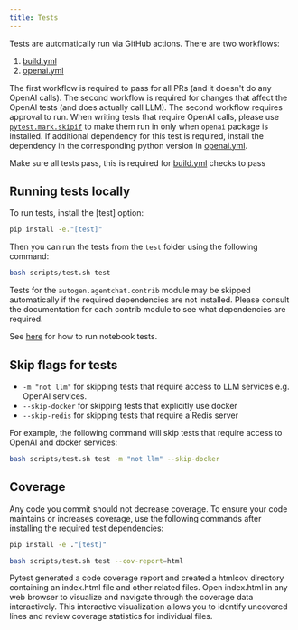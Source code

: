 ```yaml
---
title: Tests
---
```


Tests are automatically run via GitHub actions. There are two workflows:

1. [build.yml](https://github.com/ag2ai/ag2/blob/main/.github/workflows/build.yml)
1. [openai.yml](https://github.com/ag2ai/ag2/blob/main/.github/workflows/openai.yml)

The first workflow is required to pass for all PRs (and it doesn't do any OpenAI calls). The second workflow is required for changes that affect the OpenAI tests (and does actually call LLM). The second workflow requires approval to run. When writing tests that require OpenAI calls, please use [`pytest.mark.skipif`](https://github.com/ag2ai/ag2/blob/b1adac515931bf236ac59224269eeec683a162ba/test/oai/test_client.py#L19) to make them run in only when `openai` package is installed. If additional dependency for this test is required, install the dependency in the corresponding python version in [openai.yml](https://github.com/ag2ai/ag2/blob/main/.github/workflows/openai.yml).

Make sure all tests pass, this is required for [build.yml](https://github.com/ag2ai/ag2/blob/main/.github/workflows/build.yml) checks to pass

## Running tests locally

To run tests, install the [test] option:

```bash
pip install -e."[test]"
```

Then you can run the tests from the `test` folder using the following command:

```bash
bash scripts/test.sh test
```

Tests for the `autogen.agentchat.contrib` module may be skipped automatically if the
required dependencies are not installed. Please consult the documentation for
each contrib module to see what dependencies are required.

See [here](https://github.com/ag2ai/ag2/blob/main/notebook/contributing.md#testing) for how to run notebook tests.

## Skip flags for tests

- `-m "not llm"` for skipping tests that require access to LLM services e.g. OpenAI services.
- `--skip-docker` for skipping tests that explicitly use docker
- `--skip-redis` for skipping tests that require a Redis server

For example, the following command will skip tests that require access to
OpenAI and docker services:

```bash
bash scripts/test.sh test -m "not llm" --skip-docker
```

## Coverage

Any code you commit should not decrease coverage. To ensure your code maintains or increases coverage, use the following commands after installing the required test dependencies:

```bash
pip install -e ."[test]"

bash scripts/test.sh test --cov-report=html
```

Pytest generated a code coverage report and created a htmlcov directory containing an index.html file and other related files. Open index.html in any web browser to visualize and navigate through the coverage data interactively. This interactive visualization allows you to identify uncovered lines and review coverage statistics for individual files.
